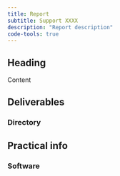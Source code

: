 ```yaml
---
title: Report
subtitle: Support XXXX
description: "Report description"
code-tools: true
---
```


## Heading

Content

## Deliverables  
### Directory

## Practical info
### Software


